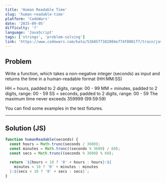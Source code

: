 ```yaml
---
title: 'Human Readable Time'
slug: 'human-readable-time'
platform: 'CodeWars'
date: '2025-09-05'
difficulty: '?'
language: 'JavaScript'
tags: ['strings', 'problem-solving']
link: 'https://www.codewars.com/kata/52685f7382004e774f0001f7/train/javascript'
---
```


## Problem

Write a function, which takes a non-negative integer (seconds) as input and returns the time in a human-readable format (HH:MM:SS)

HH = hours, padded to 2 digits, range: 00 - 99
MM = minutes, padded to 2 digits, range: 00 - 59
SS = seconds, padded to 2 digits, range: 00 - 59
The maximum time never exceeds 359999 (99:59:59)

You can find some examples in the test fixtures.

---

## Solution (JS)

```javascript
function humanReadable(seconds) {
  const hours = Math.trunc(seconds / 3600);
  const minutes = Math.trunc((seconds % 3600) / 60);
  const secs = Math.trunc((seconds % 3600) % 60);

  return `${hours < 10 ? '0' + hours : hours}:${
    minutes < 10 ? '0' + minutes : minutes
  }:${secs < 10 ? '0' + secs : secs}`;
}
```

